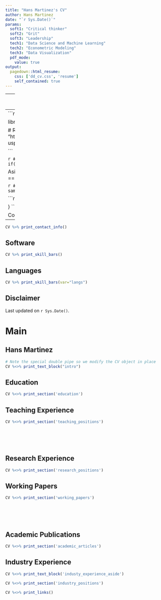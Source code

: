 ```yaml
---
title: "Hans Martinez's CV"
author: Hans Martinez
date: "`r Sys.Date()`"
params:
  soft1: "Critical thinker"
  soft2: "Grit"
  soft3: "Leadership"
  tech1: "Data Science and Machine Learning"
  tech2: "Econometric Modeling"
  tech3: "Data Visualization"
  pdf_mode:
    value: true
output:
  pagedown::html_resume:
    css: ['dd_cv.css', 'resume']
    self_contained: true
---
```

---
soft1: `r params$soft1`
soft2: `r params$soft2`
soft3: `r params$soft3`
tech1: `r params$tech1`
tech2: `r params$tech2`
tech3: `r params$tech3`
---
```r
knitr::opts_chunk$set(
  results='asis', 
  echo = FALSE
)

library(magrittr) # For the pipe
source("cv_printing_functions.r")

# Read in all data and initialize a CV printer object
CV <- create_CV_object(
  data_location = "https://docs.google.com/spreadsheets/d/1JoK4tb-81ruPrv553DzY-JSIKSaCR9TW80i8--qhuqE/edit?usp=sharing",  
  pdf_mode = params$pdf_mode
)

```


```r
# When in pdf export mode the little dots are unaligned, so fix that with some conditional CSS.
if(params$pdf_mode) {
    cat("
<style>
:root{
  --decorator-outer-offset-left: -6.5px;
}
</style>")
}
```


Aside
================================================================================

```r
# Build interactive network of positions colored by section
# and connected if they occurred in the same year
datadrivencv::build_network_logo(CV$entries_data)
```


```r
if(params$pdf_mode){
  cat("View this CV [online](https://raw.githack.com/hans-mtz/DataCV/master/cv.html)")
} else {
  cat("[<i class='fas fa-download'></i> Download a PDF of this CV](https://hansmartinez.com/uploads/HansCV.pdf)")
  
}
```

Contact {#contact}
--------------------------------------------------------------------------------

```r
CV %>% print_contact_info()
```



Software {#skills}
--------------------------------------------------------------------------------

```r
CV %>% print_skill_bars()
```

Languages {#langs}
--------------------------------------------------------------------------------

```r
CV %>% print_skill_bars(var="langs")
```



Disclaimer {#disclaimer}
--------------------------------------------------------------------------------

<!-- Made with the R package [**pagedown**](https://github.com/rstudio/pagedown). -->

<!-- The source code is available [on github.com/nstrayer/cv](https://github.com/hans-mtz/DataCV). -->

Last updated on `r Sys.Date()`.



Main
================================================================================

Hans Martinez {#title}
--------------------------------------------------------------------------------

```r
# Note the special double pipe so we modify the CV object in place
CV %<>% print_text_block("intro") 
```

<!-- > *Enhancing Data Science and Machine Learning with Economics* -->

<!-- |Soft Skills | Technical Skills | -->
<!-- |:-----------|:-----------------| -->
<!-- | `r params$soft1` | `r params$tech1` |  -->
<!-- | `r params$soft2` | `r params$tech2` | -->
<!-- | `r params$soft3` | `r params$tech3` | -->

Education {data-icon=graduation-cap data-concise=true}
--------------------------------------------------------------------------------

```r
CV %<>% print_section('education')
```


Teaching Experience {data-icon=chalkboard-teacher}
--------------------------------------------------------------------------------

<!-- ::: aside -->
<!-- ```{r} -->
<!-- CV %<>% print_text_block('teaching_experience_aside') -->
<!-- ``` -->
<!-- ::: -->

```r
CV %<>% print_section('teaching_positions')
```

<!-- These breaks just force a new page so section doesnt get cut off -->
<br>
<br>
<br>

Research Experience {data-icon=laptop}
--------------------------------------------------------------------------------

```r
CV %<>% print_section('research_positions')
```



Working Papers {data-icon=file}
--------------------------------------------------------------------------------

<!-- ::: aside -->
<!-- ```{r} -->
<!-- CV %<>% print_text_block('wp_aside') -->
<!-- ``` -->
<!-- ::: -->

```r
CV %<>% print_section('working_papers')
```

<!-- These breaks just force a new page so section doesnt get cut off -->
<br>
<br>
<br>


Academic Publications {data-icon=book}
--------------------------------------------------------------------------------

<!-- ::: aside -->
<!-- ```{r} -->
<!-- CV %<>% print_text_block('publications_aside') -->
<!-- ``` -->
<!-- ::: -->

```r
CV %<>% print_section('academic_articles')
```

Industry Experience {data-icon=suitcase}
--------------------------------------------------------------------------------

::: aside
```r
CV %<>% print_text_block('industy_experience_aside')
```
:::

```r
CV %<>% print_section('industry_positions')
```

<!-- Selected Data Science Writing {data-icon=chart-line} -->
<!-- -------------------------------------------------------------------------------- -->

<!-- ::: aside -->
<!-- ```{r} -->
<!-- CV %<>% print_text_block('data_science_writing_aside') -->
<!-- ``` -->
<!-- ::: -->

<!-- ```{r} -->
<!-- CV %<>% print_section('data_science_writings') -->
<!-- ``` -->



<!-- Selected Press (About)  {data-icon=newspaper} -->
<!-- -------------------------------------------------------------------------------- -->

<!-- ```{r} -->
<!-- CV %<>% print_section('about_me_press') -->
<!-- ``` -->


<!-- <br> -->
<!-- <br> -->


<!-- Selected Press (By)  {data-icon=newspaper} -->
<!-- -------------------------------------------------------------------------------- -->

<!-- ```{r} -->
<!-- CV %<>% print_section('by_me_press') -->
<!-- ``` -->





```r
CV %<>% print_links()
```

